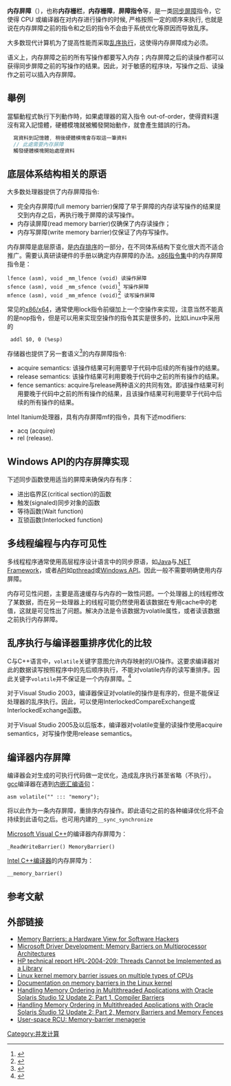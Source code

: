 {{noteTA
|G1=IT
}}
'''内存屏障'''（{{lang-en|Memory barrier}}），也称'''内存栅栏'''，'''内存栅障'''，'''屏障指令'''等，是一类[[同步屏障|同步屏障]]指令，它使得 CPU 或编译器在对内存进行操作的时候, 严格按照一定的顺序来执行, 也就是说在内存屏障之前的指令和之后的指令不会由于系统优化等原因而导致乱序。

大多数现代计算机为了提高性能而采取[[乱序执行|乱序执行]]，这使得内存屏障成为必须。  

语义上，内存屏障之前的所有写操作都要写入内存；内存屏障之后的读操作都可以获得同步屏障之前的写操作的结果。因此，对于敏感的程序块，写操作之后、读操作之前可以插入内存屏障。

==舉例==

當驅動程式執行下列動作時，如果處理器的寫入指令 out-of-order，使得資料還沒有寫入記憶體，硬體模塊就被觸發開始動作，就會產生錯誤的行為。

<syntaxhighlight lang="Cpp">
  寫資料到記憶體, 稍後硬體模塊會存取這一筆資料
  // 此處需要內存屏障
  觸發硬體模塊開始處理資料
</syntaxhighlight>

==底层体系结构相关的原语==
大多数处理器提供了内存屏障指令:
*完全内存屏障(full memory barrier)保障了早于屏障的内存读写操作的结果提交到内存之后，再执行晚于屏障的读写操作。
*内存读屏障(read memory barrier)仅确保了内存读操作；
*内存写屏障(write memory barrier)仅保证了内存写操作。

内存屏障是底层原语，是[[内存排序|内存排序]]的一部分，在不同体系结构下变化很大而不适合推广。需要认真研读硬件的手册以确定内存屏障的办法。[[X86|x86指令集]]中的内存屏障指令是：
 lfence (asm), void _mm_lfence (void) 读操作屏障
 sfence (asm), void _mm_sfence (void)<ref name="vtune-sfence">{{Cite web |url=http://www.softeng.rl.ac.uk/st/archive/SoftEng/SESP/html/SoftwareTools/vtune/users_guide/mergedProjects/analyzer_ec/mergedProjects/reference_olh/mergedProjects/instructions/instruct32_hh/vc287.htm |title=SFENCE—Store Fence |accessdate=2014-01-10 |archive-date=2019-06-13 |archive-url=https://web.archive.org/web/20190613032918/http://www.softeng.rl.ac.uk/st/archive/SoftEng/SESP/html/SoftwareTools/vtune/users_guide/mergedProjects/analyzer_ec/mergedProjects/reference_olh/mergedProjects/instructions/instruct32_hh/vc287.htm |dead-url=no }}</ref> 写操作屏障
 mfence (asm), void _mm_mfence (void)<ref name="vtune-mfence">{{Cite web |url=http://www.softeng.rl.ac.uk/st/archive/SoftEng/SESP/html/SoftwareTools/vtune/users_guide/mergedProjects/analyzer_ec/mergedProjects/reference_olh/mergedProjects/instructions/instruct32_hh/vc172.htm |title=MFENCE—Memory Fence |accessdate=2014-01-10 |archive-date=2019-09-05 |archive-url=https://web.archive.org/web/20190905092749/http://www.softeng.rl.ac.uk/st/archive/SoftEng/SESP/html/SoftwareTools/vtune/users_guide/mergedProjects/analyzer_ec/mergedProjects/reference_olh/mergedProjects/instructions/instruct32_hh/vc172.htm |dead-url=no }}</ref> 读写操作屏障

常见的[[x86指令集|x86/x64]]，通常使用lock指令前缀加上一个空操作来实现，注意当然不能真的是nop指令，但是可以用来实现空操作的指令其实是很多的，比如Linux中采用的
  addl $0, 0 (%esp)

存储器也提供了另一套语义<ref>{{Cite web |url=https://msdn.microsoft.com/en-us/library/windows/desktop/ms686355(v=vs.85).aspx |title=MSDN:Synchronization and Multiprocessor Issues |accessdate=2016-09-05 |archive-date=2017-07-04 |archive-url=https://web.archive.org/web/20170704175201/https://msdn.microsoft.com/en-us/library/windows/desktop/ms686355(v=vs.85).aspx |dead-url=no }}</ref>的内存屏障指令:
*acquire semantics: 该操作结果可利用要早于代码中后续的所有操作的结果。
*release semantics: 该操作结果可利用要晚于代码中之前的所有操作的结果。
*fence semantics: acquire与release两种语义的共同有效。即该操作结果可利用要晚于代码中之前的所有操作的结果，且该操作结果可利用要早于代码中后续的所有操作的结果。
 
Intel Itanium处理器，具有内存屏障mf的指令，具有下述modifiers: 
*acq (acquire)
*rel (release).
==Windows API的内存屏障实现==
下述同步函数使用适当的屏障来确保内存有序：
*进出临界区(critical section)的函数
*触发(signaled)同步对象的函数 
*等待函数(Wait function)
*互锁函数(Interlocked function)
==多线程编程与内存可见性==
多线程程序通常使用高层程序设计语言中的同步原语，如[[Java_(程序设计语言)|Java]]与[[.NET_Framework|.NET Framework]]，或者[[API|API]]如[[pthread|pthread]]或[[Windows_API|Windows API]]。因此一般不需要明确使用内存屏障。

内存可见性问题，主要是高速缓存与内存的一致性问题。一个处理器上的线程修改了某数据，而在另一处理器上的线程可能仍然使用着该数据在专用cache中的老值，这就是可见性出了问题。解决办法是令该数据为volatile属性，或者读该数据之前执行内存屏障。

==乱序执行与编译器重排序优化的比较==
C与C++语言中，<tt>volatile</tt>关键字意图允许内存映射的I/O操作。这要求编译器对此的数据读写按照程序中的先后顺序执行，不能对volatile内存的读写重排序。因此关键字<tt>volatile</tt>并不保证是一个内存屏障。<ref>{{Cite web |url=http://www.kernel.org/doc/Documentation/volatile-considered-harmful.txt |title=Volatile Considered Harmful - Linux Kernel Documentation |accessdate=2014-01-10 |archive-date=2013-11-02 |archive-url=https://web.archive.org/web/20131102214310/https://www.kernel.org/doc/Documentation/volatile-considered-harmful.txt |dead-url=no }}</ref>

对于Visual Studio 2003，编译器保证对volatile的操作是有序的，但是不能保证处理器的乱序执行。因此，可以使用InterlockedCompareExchange或InterlockedExchange函数。

对于Visual Studio 2005及以后版本，编译器对volatile变量的读操作使用acquire semantics，对写操作使用release semantics。

==编译器内存屏障==
编译器会对生成的可执行代码做一定优化，造成乱序执行甚至省略（不执行）。[[gcc|gcc]]编译器在遇到[[汇编语言|内嵌汇编语句]]：
 asm volatile("" ::: "memory");
将以此作为一条内存屏障，重排序内存操作。即此语句之前的各种编译优化将不会持续到此语句之后。也可用内建的<code>__sync_synchronize</code>

[[Microsoft_Visual_C++|Microsoft Visual C++]]的编译器内存屏障为：
 _ReadWriteBarrier() MemoryBarrier()

[[Intel_C++编译器|Intel C++编译器]]的内存屏障为：
 __memory_barrier()

== 参考文献 ==
{{Reflist|2}}

==外部链接==
* [http://www.rdrop.com/users/paulmck/scalability/paper/whymb.2010.07.23a.pdf Memory Barriers: a Hardware View for Software Hackers] {{Wayback|url=http://www.rdrop.com/users/paulmck/scalability/paper/whymb.2010.07.23a.pdf |date=20191113081916 }}
* [https://web.archive.org/web/20101113224451/http://www.microsoft.com/whdc/driver/kernel/MPmem-barrier.mspx Microsoft Driver Development: Memory Barriers on Multiprocessor Architectures]
* [http://www.hpl.hp.com/techreports/2004/HPL-2004-209.html HP technical report HPL-2004-209: Threads Cannot be Implemented as a Library] {{Wayback|url=http://www.hpl.hp.com/techreports/2004/HPL-2004-209.html |date=20201130051440 }}
* [http://www.linuxjournal.com/article/8211 Linux kernel memory barrier issues on multiple types of CPUs] {{Wayback|url=http://www.linuxjournal.com/article/8211 |date=20201113094320 }}
* [http://lxr.linux.no/source/Documentation/memory-barriers.txt Documentation on memory barriers in the Linux kernel]{{dead link|date=2017年11月 |bot=InternetArchiveBot |fix-attempted=yes }}
* [http://www.oracle.com/technetwork/server-storage/solarisstudio/documentation/oss-compiler-barriers-176055.pdf Handling Memory Ordering in Multithreaded Applications with Oracle Solaris Studio 12 Update 2: Part 1, Compiler Barriers] {{Wayback|url=http://www.oracle.com/technetwork/server-storage/solarisstudio/documentation/oss-compiler-barriers-176055.pdf |date=20201109021504 }}
* [http://www.oracle.com/technetwork/server-storage/solarisstudio/documentation/oss-memory-barriers-fences-176056.pdf Handling Memory Ordering in Multithreaded Applications with Oracle Solaris Studio 12 Update 2: Part 2, Memory Barriers and Memory Fences] {{Wayback|url=http://www.oracle.com/technetwork/server-storage/solarisstudio/documentation/oss-memory-barriers-fences-176056.pdf |date=20201109040958 }}
* [https://lwn.net/Articles/573436/ User-space RCU: Memory-barrier menagerie] {{Wayback|url=https://lwn.net/Articles/573436/ |date=20191027221443 }}

{{并行计算}}
[[Category:并发计算|Category:并发计算]]